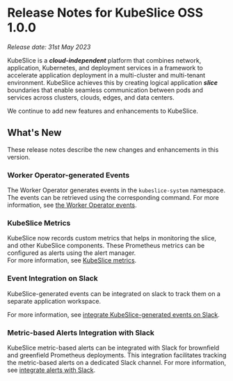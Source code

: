 # Release Notes for KubeSlice OSS 1.0.0

*Release date: 31st May 2023*

KubeSlice is a ***cloud-independent*** platform that combines network, application, Kubernetes, and deployment services 
in a framework to accelerate application deployment in a multi-cluster and multi-tenant environment. KubeSlice achieves this 
by creating logical application ***slice*** boundaries that enable seamless communication between pods and services across 
clusters, clouds, edges, and data centers.

We continue to add new features and enhancements to KubeSlice. 

## What's New
These release notes describe the new changes and enhancements in this version.

### Worker Operator-generated Events
The Worker Operator generates events in the `kubeslice-system` namespace. The events can 
be retrieved using the corresponding command.
For more information, see [the Worker Operator events](/versioned_docs/version-1.3.0/install-kubeslice/yaml/events/yaml-events-controller-events.mdx).

### KubeSlice Metrics 
KubeSlice now records custom metrics that helps in monitoring the slice, and other KubeSlice 
components. These Prometheus metrics can be configured as alerts using the alert manager.   
For more information, see [KubeSlice metrics](/versioned_docs/version-1.3.0/install-kubeslice/yaml/metrics/yaml-metrics-controller-metrics.mdx).

### Event Integration on Slack 
KubeSlice-generated events can be integrated on slack to track them on a separate application workspace.

For more information, see [integrate KubeSlice-generated events on Slack](/versioned_docs/version-1.3.0/add-ons/add-ons-slack-events.mdx).

### Metric-based Alerts Integration with Slack
KubeSlice metric-based alerts can be integrated with Slack for brownfield and greenfield Prometheus deployments. 
This integration facilitates tracking the metric-based alerts on a dedicated Slack channel. 
For more information, see [integrate alerts with Slack](/versioned_docs/version-1.3.0/add-ons/add-ons-slack-metrics.mdx).